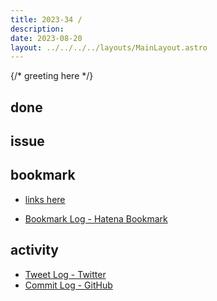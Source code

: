 ```yaml
---
title: 2023-34 / 
description: 
date: 2023-08-20
layout: ../../../../layouts/MainLayout.astro
---
```


{/* greeting here */}

## done

### 

## issue

### 

## bookmark

- [links here]()


- [Bookmark Log - Hatena Bookmark](https://b.hatena.ne.jp/Ryo_K/bookmark)

## activity

<Tweet tweetLink="" />
<Instagram instagramId="" />
<YouTube youTubeId="" />

- [Tweet Log - Twitter](https://twitter.com/search?q=(from%3Alegnoh)%20until%3A2023-08-20%20since%3A2023-08-14%20-filter%3Areplies&src=typed_query)
- [Commit Log - GitHub](https://github.com/legnoh?tab=overview&from=2023-08-14&to=2023-08-20)

